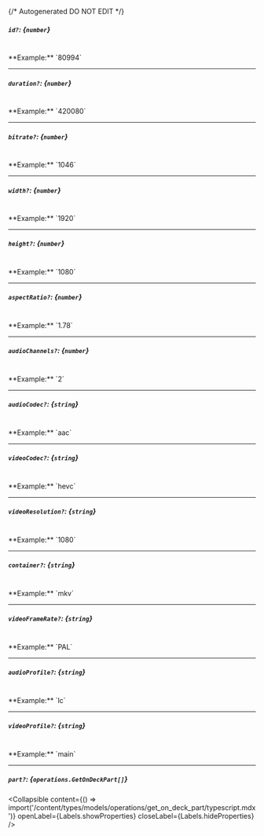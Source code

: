 {/* Autogenerated DO NOT EDIT  */}

##### `id?`: *{`number`}*
<br/>
**Example:** `80994`

---
##### `duration?`: *{`number`}*
<br/>
**Example:** `420080`

---
##### `bitrate?`: *{`number`}*
<br/>
**Example:** `1046`

---
##### `width?`: *{`number`}*
<br/>
**Example:** `1920`

---
##### `height?`: *{`number`}*
<br/>
**Example:** `1080`

---
##### `aspectRatio?`: *{`number`}*
<br/>
**Example:** `1.78`

---
##### `audioChannels?`: *{`number`}*
<br/>
**Example:** `2`

---
##### `audioCodec?`: *{`string`}*
<br/>
**Example:** `aac`

---
##### `videoCodec?`: *{`string`}*
<br/>
**Example:** `hevc`

---
##### `videoResolution?`: *{`string`}*
<br/>
**Example:** `1080`

---
##### `container?`: *{`string`}*
<br/>
**Example:** `mkv`

---
##### `videoFrameRate?`: *{`string`}*
<br/>
**Example:** `PAL`

---
##### `audioProfile?`: *{`string`}*
<br/>
**Example:** `lc`

---
##### `videoProfile?`: *{`string`}*
<br/>
**Example:** `main`

---
##### `part?`: *{`operations.GetOnDeckPart[]`}*

<Collapsible content={() => import('/content/types/models/operations/get_on_deck_part/typescript.mdx')} openLabel={Labels.showProperties} closeLabel={Labels.hideProperties} />



